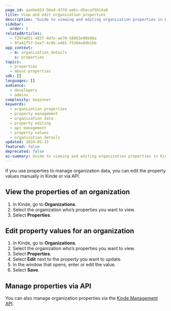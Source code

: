 ```yaml
---
page_id: aad4e653-56e4-43f8-ae6c-d5ecaf5b14a8
title: View and edit organization properties
description: "Guide to viewing and editing organization properties in Kinde including manual editing and API management for organization data"
sidebar:
  order: 2
relatedArticles:
  - f297a051-485f-4d7e-ae70-58063e96b60a
  - 9fa41f57-5ee7-4c8b-a401-f5384e8db1bb
app_context:
  - m: organization_details
    s: properties
topics:
  - properties
  - about-properties
sdk: []
languages: []
audience:
  - developers
  - admins
complexity: beginner
keywords:
  - organization properties
  - property management
  - organization data
  - property editing
  - api management
  - property values
  - organization details
updated: 2024-01-15
featured: false
deprecated: false
ai-summary: Guide to viewing and editing organization properties in Kinde including manual editing and API management for organization data.
---
```


If you use properties to manage organization data, you can edit the property values manually in Kinde or via API.

## View the properties of an organization

1. In Kinde, go to **Organizations**.
2. Select the organization who’s properties you want to view.
3. Select **Properties**.

## Edit property values for an organization

1. In Kinde, go to **Organizations**.
2. Select the organization who’s properties you want to view.
3. Select **Properties**.
4. Select **Edit** next to the property you want to update.
5. In the window that opens, enter or edit the value.
6. Select **Save**.

## Manage properties via API

You can also manage organization properties via the [Kinde Management API](/kinde-apis/management#tag/organizations/patch/api/v1/organizations/{org_code}/properties).
